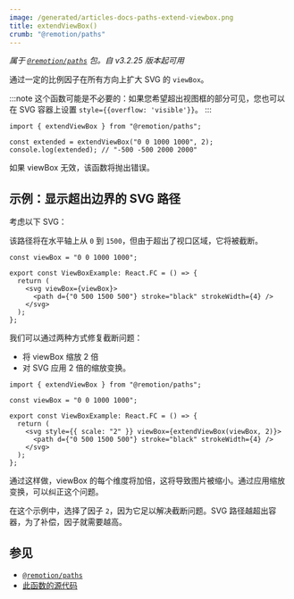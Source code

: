 ```yaml
---
image: /generated/articles-docs-paths-extend-viewbox.png
title: extendViewBox()
crumb: "@remotion/paths"
---
```


_属于 [`@remotion/paths`](/docs/paths) 包。自 v3.2.25 版本起可用_

通过一定的比例因子在所有方向上扩大 SVG 的 `viewBox`。

:::note
这个函数可能是不必要的：如果您希望超出视图框的部分可见，您也可以在 SVG 容器上设置 `style={{overflow: 'visible'}}`。
:::

```tsx twoslash
import { extendViewBox } from "@remotion/paths";

const extended = extendViewBox("0 0 1000 1000", 2);
console.log(extended); // "-500 -500 2000 2000"
```

如果 viewBox 无效，该函数将抛出错误。

## 示例：显示超出边界的 SVG 路径

考虑以下 SVG：

该路径将在水平轴上从 `0` 到 `1500`，但由于超出了视口区域，它将被截断。

```tsx twoslash
const viewBox = "0 0 1000 1000";

export const ViewBoxExample: React.FC = () => {
  return (
    <svg viewBox={viewBox}>
      <path d={"0 500 1500 500"} stroke="black" strokeWidth={4} />
    </svg>
  );
};
```

我们可以通过两种方式修复截断问题：

- 将 viewBox 缩放 2 倍
- 对 SVG 应用 2 倍的缩放变换。

```tsx twoslash
import { extendViewBox } from "@remotion/paths";

const viewBox = "0 0 1000 1000";

export const ViewBoxExample: React.FC = () => {
  return (
    <svg style={{ scale: "2" }} viewBox={extendViewBox(viewBox, 2)}>
      <path d={"0 500 1500 500"} stroke="black" strokeWidth={4} />
    </svg>
  );
};
```

通过这样做，viewBox 的每个维度将加倍，这将导致图片被缩小。通过应用缩放变换，可以纠正这个问题。

在这个示例中，选择了因子 `2`，因为它足以解决截断问题。SVG 路径越超出容器，为了补偿，因子就需要越高。

## 参见

- [`@remotion/paths`](/docs/paths)
- [此函数的源代码](https://github.com/remotion-dev/remotion/blob/main/packages/paths/src/extend-viewbox.ts)

